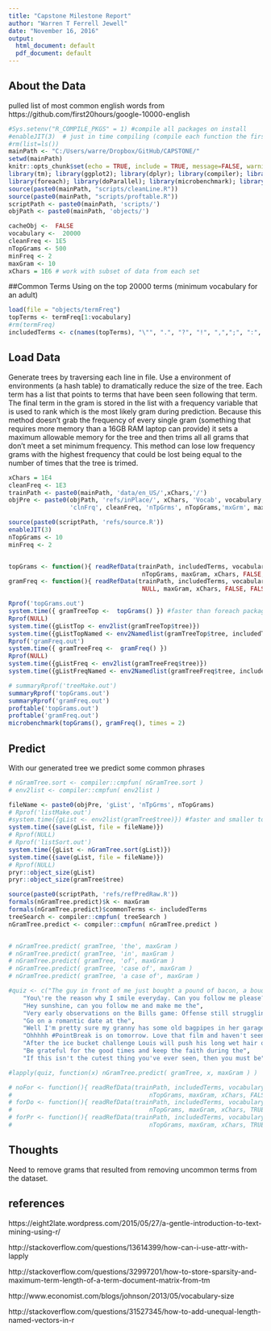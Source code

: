 ```yaml
---
title: "Capstone Milestone Report"
author: "Warren T Ferrell Jewell"
date: "November 16, 2016"
output:
  html_document: default
  pdf_document: default
---
```


## About the Data
pulled list of most common english words from https://github.com/first20hours/google-10000-english


```r
#Sys.setenv("R_COMPILE_PKGS" = 1) #compile all packages on install
#enableJIT(3)  # just in time compiling (compile each function the first time it is run
#rm(list=ls())
mainPath <- "C:/Users/warre/Dropbox/GitHub/CAPSTONE/"
setwd(mainPath)
knitr::opts_chunk$set(echo = TRUE, include = TRUE, message=FALSE, warning=FALSE)
library(tm); library(ggplot2); library(dplyr); library(compiler); library(methods)
library(foreach); library(doParallel); library(microbenchmark); library(fastmatch)
source(paste0(mainPath, "scripts/cleanLine.R"))
source(paste0(mainPath, "scripts/proftable.R"))
scriptPath <- paste0(mainPath, 'scripts/')
objPath <- paste0(mainPath, 'objects/')
```

```r
cacheObj <-  FALSE
vocabulary <-  20000
cleanFreq <- 1E5
nTopGrams <- 500
minFreq <- 2
maxGram <- 10
xChars = 1E6 # work with subset of data from each set
```


##Common Terms
Using on the top 20000 terms (minimum vocabulary for an adult)

```r
load(file = "objects/termFreq")
topTerms <- termFreq[1:vocabulary]
#rm(termFreq)
includedTerms <- c(names(topTerms), "\"", ".", "?", "!", ",",";", ":", "&") # add punctuation to terms to keep
```

## Load Data
Generate trees by traversing each line in file. Use a environment of environments (a hash table) to dramatically reduce the size of the tree. Each term has a list
that points to terms that have been seen following that term. The final term in the
gram is stored in the list with a frequency variable that is used to rank which
is the most likely gram during prediction. Because this method doesn't grab the 
frequency of every single gram (something that requires more memory than a 16GB RAM
laptop can provide) it sets a maximum allowable memory for the tree and then
trims all all grams that don't meet a set minimum frequency. This method can lose
low frequency grams with the highest frequency that could be lost being equal to
the number of times that the tree is trimed.


```r
xChars = 1E4
cleanFreq <- 1E3
trainPath <- paste0(mainPath, 'data/en_US/',xChars,'/')
objPre <- paste0(objPath, 'refs/inPlace/', xChars, 'Vocab', vocabulary,
                 'clnFrq', cleanFreq, 'nTpGrms', nTopGrams,'mxGrm', maxGram)

source(paste0(scriptPath, 'refs/source.R'))
enableJIT(3)
nTopGrams <- 10
minFreq <- 2


topGrams <- function(){ readRefData(trainPath, includedTerms, vocabulary, cleanFreq, NULL,
                                     nTopGrams, maxGram, xChars, FALSE, FALSE) }
gramFreq <- function(){ readRefData(trainPath, includedTerms, vocabulary, cleanFreq, minFreq,
                                     NULL, maxGram, xChars, FALSE, FALSE) }

Rprof('topGrams.out')
system.time({ gramTreeTop <-  topGrams() }) #faster than foreach package
Rprof(NULL)
system.time({gListTop <- env2list(gramTreeTop$tree)})
system.time({gListTopNamed <- env2Namedlist(gramTreeTop$tree, includedTerms)})
Rprof('gramFreq.out')
system.time({ gramTreeFreq <-  gramFreq() })
Rprof(NULL)
system.time({gListFreq <- env2list(gramTreeFreq$tree)})
system.time({gListFreqNamed <- env2Namedlist(gramTreeFreq$tree, includedTerms)})

# summaryRprof('treeMake.out')
summaryRprof('topGrams.out')
summaryRprof('gramFreq.out')
proftable('topGrams.out')
proftable('gramFreq.out')
microbenchmark(topGrams(), gramFreq(), times = 2)

```

## Predict
With our generated tree we predict some common phrases

```r
# nGramTree.sort <- compiler::cmpfun( nGramTree.sort )
# env2list <- compiler::cmpfun( env2list )

fileName <- paste0(objPre, 'gList', 'nTpGrms', nTopGrams) 
# Rprof('listMake.out')
#system.time({gList <- env2list(gramTree$tree)}) #faster and smaller to change to List and then save
system.time({save(gList, file = fileName)})
# Rprof(NULL)
# Rprof('listSort.out')
system.time({gList <- nGramTree.sort(gList)})
system.time({save(gList, file = fileName)})
# Rprof(NULL)
pryr::object_size(gList)
pryr::object_size(gramTree$tree)
```

```r
source(paste0(scriptPath, 'refs/refPredRaw.R'))
formals(nGramTree.predict)$k <- maxGram
formals(nGramTree.predict)$commonTerms <- includedTerms
treeSearch <- compiler::cmpfun( treeSearch )
nGramTree.predict <- compiler::cmpfun( nGramTree.predict )


# nGramTree.predict( gramTree, 'the', maxGram )
# nGramTree.predict( gramTree, 'in', maxGram )
# nGramTree.predict( gramTree, 'of', maxGram )
# nGramTree.predict( gramTree, 'case of', maxGram )
# nGramTree.predict( gramTree, 'a case of', maxGram )

```


```r
#quiz <- c("The guy in front of me just bought a pound of bacon, a bouquet, and a case of", 
    "You\'re the reason why I smile everyday. Can you follow me please? It would mean the",
    "Hey sunshine, can you follow me and make me the",
    "Very early observations on the Bills game: Offense still struggling but the",
    "Go on a romantic date at the",
    "Well I'm pretty sure my granny has some old bagpipes in her garage I'll dust them off and be on my",
    "Ohhhhh #PointBreak is on tomorrow. Love that film and haven't seen it in quite some",
    "After the ice bucket challenge Louis will push his long wet hair out of his eyes with his little",
    "Be grateful for the good times and keep the faith during the",
    "If this isn't the cutest thing you've ever seen, then you must be")

```


```r

#lapply(quiz, function(x) nGramTree.predict( gramTree, x, maxGram ) )


```

```r
# noFor <- function(){ readRefData(trainPath, includedTerms, vocabulary, cleanFreq,
#                                      nTopGrams, maxGram, xChars, FALSE, FALSE) }
# forDo <- function(){ readRefData(trainPath, includedTerms, vocabulary, cleanFreq,
#                                      nTopGrams, maxGram, xChars, TRUE, FALSE) }
# forPr <- function(){ readRefData(trainPath, includedTerms, vocabulary, cleanFreq,
#                                      nTopGrams, maxGram, xChars, TRUE, TRUE) }
```


## Thoughts
Need to remove grams that resulted from removing uncommon terms from the dataset. 


## references
https://eight2late.wordpress.com/2015/05/27/a-gentle-introduction-to-text-mining-using-r/

http://stackoverflow.com/questions/13614399/how-can-i-use-attr-with-lapply

http://stackoverflow.com/questions/32997201/how-to-store-sparsity-and-maximum-term-length-of-a-term-document-matrix-from-tm

http://www.economist.com/blogs/johnson/2013/05/vocabulary-size

http://stackoverflow.com/questions/31527345/how-to-add-unequal-length-named-vectors-in-r
